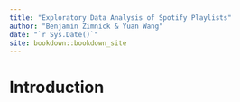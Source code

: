 ```yaml
--- 
title: "Exploratory Data Analysis of Spotify Playlists"
author: "Benjamin Zimnick & Yuan Wang"
date: "`r Sys.Date()`"
site: bookdown::bookdown_site
---
```


# Introduction

